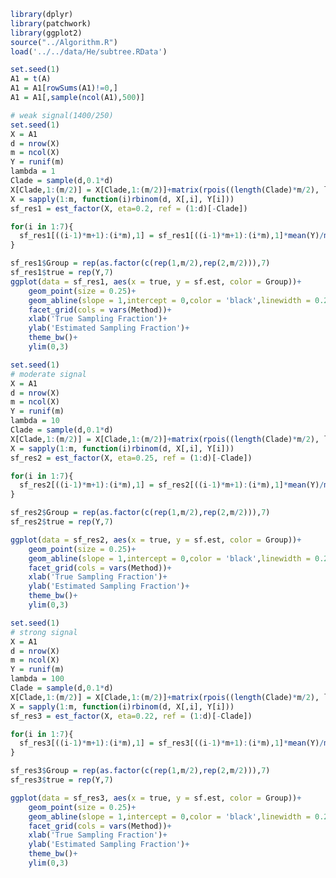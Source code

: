 ```r
library(dplyr)
library(patchwork)
library(ggplot2)
source("../Algorithm.R")
load('../../data/He/subtree.RData')
```

```r
set.seed(1)
A1 = t(A)
A1 = A1[rowSums(A1)!=0,]
A1 = A1[,sample(ncol(A1),500)]
```


```r
# weak signal(1400/250)
set.seed(1)
X = A1
d = nrow(X)
m = ncol(X)
Y = runif(m)
lambda = 1
Clade = sample(d,0.1*d)
X[Clade,1:(m/2)] = X[Clade,1:(m/2)]+matrix(rpois((length(Clade)*m/2), lambda),nrow = length(Clade))
X = sapply(1:m, function(i)rbinom(d, X[,i], Y[i]))
sf_res1 = est_factor(X, eta=0.2, ref = (1:d)[-Clade])

for(i in 1:7){
  sf_res1[((i-1)*m+1):(i*m),1] = sf_res1[((i-1)*m+1):(i*m),1]*mean(Y)/mean(sf_res1[((i-1)*m+1):(i*m),1])
}

sf_res1$Group = rep(as.factor(c(rep(1,m/2),rep(2,m/2))),7)
sf_res1$true = rep(Y,7)
ggplot(data = sf_res1, aes(x = true, y = sf.est, color = Group))+
    geom_point(size = 0.25)+
    geom_abline(slope = 1,intercept = 0,color = 'black',linewidth = 0.25)+
    facet_grid(cols = vars(Method))+
    xlab('True Sampling Fraction')+
    ylab('Estimated Sampling Fraction')+
    theme_bw()+
    ylim(0,3)
```


```r
set.seed(1)
# moderate signal
X = A1
d = nrow(X)
m = ncol(X)
Y = runif(m)
lambda = 10
Clade = sample(d,0.1*d)
X[Clade,1:(m/2)] = X[Clade,1:(m/2)]+matrix(rpois((length(Clade)*m/2), lambda),nrow = length(Clade))
X = sapply(1:m, function(i)rbinom(d, X[,i], Y[i]))
sf_res2 = est_factor(X, eta=0.25, ref = (1:d)[-Clade])

for(i in 1:7){
  sf_res2[((i-1)*m+1):(i*m),1] = sf_res2[((i-1)*m+1):(i*m),1]*mean(Y)/mean(sf_res2[((i-1)*m+1):(i*m),1])
}

sf_res2$Group = rep(as.factor(c(rep(1,m/2),rep(2,m/2))),7)
sf_res2$true = rep(Y,7)

ggplot(data = sf_res2, aes(x = true, y = sf.est, color = Group))+
    geom_point(size = 0.25)+
    geom_abline(slope = 1,intercept = 0,color = 'black',linewidth = 0.25)+
    facet_grid(cols = vars(Method))+
    xlab('True Sampling Fraction')+
    ylab('Estimated Sampling Fraction')+
    theme_bw()+
    ylim(0,3)
```


```r
set.seed(1)
# strong signal
X = A1
d = nrow(X)
m = ncol(X)
Y = runif(m)
lambda = 100
Clade = sample(d,0.1*d)
X[Clade,1:(m/2)] = X[Clade,1:(m/2)]+matrix(rpois((length(Clade)*m/2), lambda),nrow = length(Clade))
X = sapply(1:m, function(i)rbinom(d, X[,i], Y[i]))
sf_res3 = est_factor(X, eta=0.22, ref = (1:d)[-Clade])

for(i in 1:7){
  sf_res3[((i-1)*m+1):(i*m),1] = sf_res3[((i-1)*m+1):(i*m),1]*mean(Y)/mean(sf_res3[((i-1)*m+1):(i*m),1])
}

sf_res3$Group = rep(as.factor(c(rep(1,m/2),rep(2,m/2))),7)
sf_res3$true = rep(Y,7)

ggplot(data = sf_res3, aes(x = true, y = sf.est, color = Group))+
    geom_point(size = 0.25)+
    geom_abline(slope = 1,intercept = 0,color = 'black',linewidth = 0.25)+
    facet_grid(cols = vars(Method))+
    xlab('True Sampling Fraction')+
    ylab('Estimated Sampling Fraction')+
    theme_bw()+
    ylim(0,3)
```

